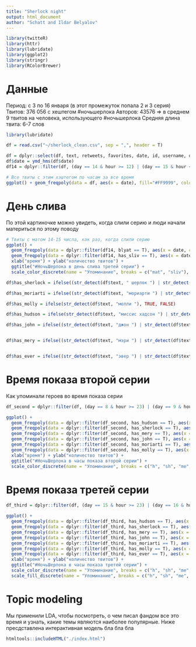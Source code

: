 ```yaml
---
title: "Sherlock night"
output: html_document
author: "Schatt and Ildar Belyalov"
---
```




```r
library(twitteR)
library(httr)
library(lubridate)
library(ggplot2)
library(stringr)
library(RColorBrewer)

```


# Данные


Период: с 3 по 16 января (в этот промежуток попала 2 и 3 серия) \n
Твитов: 376 056 с хештегом #ночьшерлока \n
Авторов: 43576 => в среднем 9 твитов на человека, использующего #ночьшерлока \n
Средняя длина твита: 6-7 слов \n


```r
library(lubridate)

df = read.csv("~/sherlock_clean.csv", sep = ",", header = T)

df = dplyr::select(df, text, retweets, favorites, date, id, username, day, hour, minute, has_image, has_sliv, blyat, textid)
df$date = ymd_hms(df$date)
df14 = dplyr::filter(df, (day == 14 & hour >= 12) | (day == 15 & hour <= 4))

# Все твиты с этим хэштегом по часам за все время
ggplot() + geom_freqpoly(data = df, aes(x = date), fill="#FF9999", colour="black", binwidth = 3500) + xlab("дата") + ylab("количество твитов") + ggtitle("#НочьШерлока")

```


# День слива

По этой картиночке можно увидеть, когда слили серию и люди начали материться по этому поводу


```r
# Твиты с матом 14-15 числа, как раз, когда слили серию
ggplot() + 
  geom_freqpoly(data = dplyr::filter(df14, blyat == T), aes(x = date, colour = "mat"), binwidth = 500) + 
  geom_freqpoly(data = dplyr::filter(df14, has_sliv == T), aes(x = date, colour = "sliv"), binwidth = 500) + 
  xlab("время") + ylab("количество твитов") + 
  ggtitle("#НочьШерлока в день слива третей серии") +
  scale_color_discrete(name = "Упоминание", breaks = c("mat", "sliv"), labels = c("Мат", "Слив"))
```

```r

df$has_sherlock = ifelse((str_detect(df$text, " шерлок ") | str_detect(df$text, " шерлоку ") | str_detect(df$text, " шерлока ")), TRUE, FALSE)

df$has_moriarti = ifelse((str_detect(df$text, "мориарти ") | str_detect(df$text, "джим ") | str_detect(df$text, "джиму ")), TRUE, FALSE)

df$has_molly = ifelse(str_detect(df$text, "молли "), TRUE, FALSE)

df$has_hudson = ifelse(str_detect(df$text, "миссис хадсон ") | str_detect(df$text, "хадсон "), TRUE, FALSE)

df$has_john = ifelse((str_detect(df$text, "джон ") | str_detect(df$text, "джону ") | str_detect(df$text, "джона ") | str_detect(df$text, "ватсон ") | str_detect(df$text, "ватсону ")), TRUE, FALSE)


df$has_mery = ifelse((str_detect(df$text, "мэри ") | str_detect(df$text, "мери ")), TRUE, FALSE)


df$has_ever = ifelse((str_detect(df$text, "эвер ") | str_detect(df$text, "эвэр ")), TRUE, FALSE)


```

# Время показа второй серии

Как упоминали героев во время показа серии

```r

df_second = dplyr::filter(df, (day == 8 & hour >= 23) | (day == 9 & hour <= 2))

ggplot() + 
  geom_freqpoly(data = dplyr::filter(df_second, has_hudson == T), aes(x = date, colour = "h"), binwidth = 500) + 
  geom_freqpoly(data = dplyr::filter(df_second, has_sherlock == T), aes(x = date, colour = "sh"), binwidth = 500) + 
  geom_freqpoly(data = dplyr::filter(df_second, has_mery == T), aes(x = date, colour = "me"), binwidth = 500) + 
  geom_freqpoly(data = dplyr::filter(df_second, has_john == T), aes(x = date, colour = "j"), binwidth = 500) + 
  geom_freqpoly(data = dplyr::filter(df_second, has_moriarti == T), aes(x = date, colour = "mo"), binwidth = 500) + 
  geom_freqpoly(data = dplyr::filter(df_second, has_molly == T), aes(x = date, colour = "mol"), binwidth = 500) +
  xlab("время") + ylab("количество твитов") + 
  ggtitle("#НочьШерлока в часы показа второй серии") +
  scale_color_discrete(name = "Упоминание", breaks = c("h", "sh", "me", "j", "mo", "mol"), labels = c("Хадсон", "Шерлок", "Мэри", "Джон", "Мориарти", "Молли"))

```
# Время показа третей серии

```r

df_third = dplyr::filter(df, (day == 15 & hour >= 23) | (day == 16 & hour <= 2))

ggplot() + 
  geom_freqpoly(data = dplyr::filter(df_third, has_hudson == T), aes(x = date, colour = "h"), binwidth = 500) + 
  geom_freqpoly(data = dplyr::filter(df_third, has_sherlock == T), aes(x = date, colour = "sh"), binwidth = 500) + 
  geom_freqpoly(data = dplyr::filter(df_third, has_mery == T), aes(x = date, colour = "me"), binwidth = 500) + 
  geom_freqpoly(data = dplyr::filter(df_third, has_john == T), aes(x = date, colour = "j"), binwidth = 500) + 
  geom_freqpoly(data = dplyr::filter(df_third, has_moriarti == T), aes(x = date, colour = "mo"), binwidth = 500) + 
  geom_freqpoly(data = dplyr::filter(df_third, has_molly == T), aes(x = date, colour = "mol"), binwidth = 500) +
  geom_freqpoly(data = dplyr::filter(df_third, has_ever == T), aes(x = date, colour = "e"), binwidth = 500) +
  xlab("время") + ylab("количество твитов") + 
  ggtitle("#НочьШерлока в часы показа третей серии") +
  scale_color_discrete(name = "Упоминание", breaks = c("h", "sh", "me", "j", "mo", "mol", "e"), labels = c("Хадсон", "Шерлок", "Мэри", "Джон", "Мориарти", "Молли", "Эвер")) +
  scale_fill_discrete(name = "Упоминание", breaks = c("h", "sh", "me", "j", "mo", "mol", "e"), labels = c("Хадсон", "Шерлок", "Мэри", "Джон", "Мориарти", "Молли", "Эвер"))
```


# Topic modeling

Мы применили LDA, чтобы посмотреть, о чем писал фандом все это время и узнать, какие темы являются наиболее популярные. Ниже пресдставлена интерактивная модель бла бла бла


```r

htmltools::includeHTML("./index.html")

```
